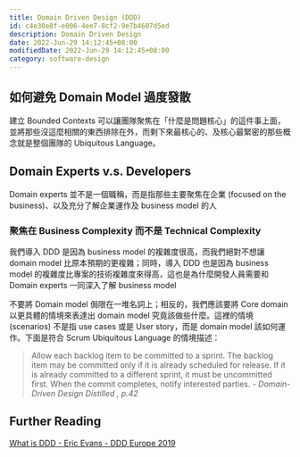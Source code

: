 ```yaml
---
title: Domain Driven Design (DDD)
id: c4e30e8f-e006-4ee7-8cf2-9e7b4607d5ed
description: Domain Driven Design
date: 2022-Jun-29 14:12:45+08:00
modifiedDate: 2022-Jun-29 14:12:45+08:00
category: software-design
---
```


## 如何避免 Domain Model 過度發散

建立 Bounded Contexts 可以讓團隊聚焦在「什麼是問題核心」的這件事上面，並將那些沒這麼相關的東西排除在外，而剩下來最核心的、及核心最緊密的那些概念就是整個團隊的 Ubiquitous Language。

## Domain Experts v.s. Developers

Domain experts 並不是一個職稱，而是指那些主要聚焦在企業 (focused on the business)、以及充分了解企業運作及 business model 的人

### 聚焦在 Business Complexity 而不是 Technical Complexity

我們導入 DDD 是因為 business model 的複雜度很高，而我們絕對不想讓 domain model 比原本預期的更複雜；同時，導入 DDD 也是因為 business model 的複雜度比專案的技術複雜度來得高，這也是為什麼開發人員需要和 Domain experts 一同深入了解 business model

不要將 Domain model 侷限在一堆名詞上；相反的，我們應該要將 Core domain 以更具體的情境來表達出 domain model 究竟該做些什麼。這裡的情境 (scenarios) 不是指 use cases 或是 User story，而是 domain model 該如何運作。下面是符合 Scrum Ubiquitous Language 的情境描述：

> Allow each backlog item to be committed to a sprint. The backlog item may be committed only if it is already scheduled for release. If it is already committed to a different sprint, it must be uncommitted first. When the commit completes, notify interested parties. - *Domain-Driven Design Distilled , p.42*

## Further Reading

[What is DDD - Eric Evans - DDD Europe 2019](https://www.youtube.com/watch?v=pMuiVlnGqjk&ab_channel=Domain-DrivenDesignEurope)
